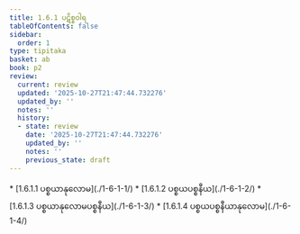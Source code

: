 ```yaml
---
title: 1.6.1 ပဋိစ္စဝါရ
tableOfContents: false
sidebar:
  order: 1
type: tipitaka
basket: ab
book: p2
review:
  current: review
  updated: '2025-10-27T21:47:44.732276'
  updated_by: ''
  notes: ''
  history:
  - state: review
    date: '2025-10-27T21:47:44.732276'
    updated_by: ''
    notes: ''
    previous_state: draft
---
```



<ReviewStatus review={frontmatter.review} showDetails={true} />

<HypothesisAnnotation frontmatter={frontmatter} />

<DynamicBreadcrumb />



<TableOfContents book="p2" section="1.6.1">
* [1.6.1.1 ပစ္စယာနုလောမ](./1-6-1-1/)
* [1.6.1.2 ပစ္စယပစ္စနီယ](./1-6-1-2/)
* [1.6.1.3 ပစ္စယာနုလောမပစ္စနီယ](./1-6-1-3/)
* [1.6.1.4 ပစ္စယပစ္စနီယာနုလောမ](./1-6-1-4/)
</TableOfContents>